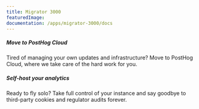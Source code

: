 ```yaml
---
title: Migrator 3000
featuredImage: 
documentation: /apps/migrator-3000/docs
---
```


<Section
    divider={false}
    title="Fancy a change? Move from a PostHog Cloud instance to a self-hosted deployment - or vice versa!"
    size="full"
    cols={2}
>
    <div>
        <h5>Move to PostHog Cloud</h5>
        <p>Tired of managing your own updates and infrastructure? Move to PostHog Cloud, where we take care of the hard work for you. </p>
    </div>
    <div>
        <h5>Self-host your analytics</h5>
        <p>Ready to fly solo? Take full control of your instance and say goodbye to third-party cookies and regulator audits forever.</p>
    </div>
</Section>

<TutorialsSlider topic="migrator" />

<Documentation />
